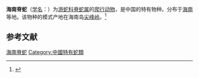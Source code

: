 {{NoteTA|G1=LS}}
{{Speciesbox
| image = 
| image_alt          =
| image_caption = 
| status = VU | status_system = IUCN3.1
| status_ref = <ref name=IUCN>{{cite iucn | author = Lau, M. | author2 = Zhou, Z. |last-author-amp=yes | title = ''Achalinus hainanus'' | volume= 2017 | page = e.T192028A118227958 | year = 2017 | doi = 10.2305/IUCN.UK.2017-2.RLTS.T192028A118227958.en }}</ref>
| genus = Achalinus
| species = hainanus
| authority = Huang in Hu, Zhao & Huang, 1975
| synonyms = 
| range_map =
}}

'''海南脊蛇'''（[[学名|学名]]：{{lang|la|''Achalinus hainanus''}}）为[[游蛇科|游蛇科]][[脊蛇属|脊蛇属]]的[[爬行动物|爬行动物]]，是中国的特有物种。分布于[[海南|海南]]等地。该物种的模式产地在海南岛[[尖峰岭|尖峰岭]]。<ref name='id4565'>{{cite web| url =http://www.bioinfo.cn/db05/BjdwSpecies.php?action=view&id=4565| title =海南脊蛇| work =《中国动物物种编目数据库》| publisher =中国科学院微生物研究所| author =中国科学院动物研究所| accessdate =2009-04-11| deadurl =yes| archiveurl =https://web.archive.org/web/20160305025845/http://www.bioinfo.cn/db05/BjdwSpecies.php?action=view&id=4565| archivedate =2016-03-05}}</ref>

== 参考文献 ==
{{reflist}}

{{Wikispecies|Achalinus hainanus}}
{{Taxonbar|from=Q2822986}}

[[Category:脊蛇属|海南脊蛇]]
[[Category:中國特有蛇類|Category:中國特有蛇類]]


{{snake-stub}}